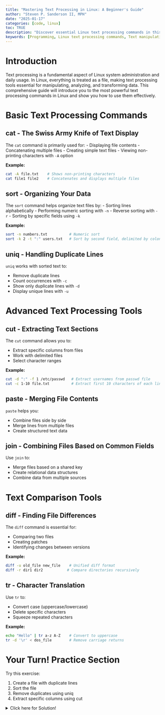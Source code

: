 ```yaml
---
title: "Mastering Text Processing in Linux: A Beginner's Guide"
author: "Steven P. Sanderson II, MPH"
date: "2025-01-17"
categories: [code, linux]
toc: TRUE
description: "Discover essential Linux text processing commands in this comprehensive guide. Learn how to manipulate, analyze, and transform text files with tools like `cat`, `sort`, `uniq`, `cut`, `paste`, and more. Includes examples, exercises, and FAQs to enhance your command-line skills."
keywords: [Programming, Linux text processing commands, Text manipulation in Linux, Linux file processing tools, Command-line text processing, Linux text utilities, Linux commands for beginners, Unix text processing tools, File management in Linux, Linux text comparison commands, Linux shell scripting, How to use text processing commands in Linux, Best tools for text manipulation on Linux, Step-by-step guide to Linux text commands, Sorting and filtering files using Linux commands, Advanced Linux commands for text processing and automation]
---
```


# Introduction

Text processing is a fundamental aspect of Linux system administration and daily usage. In Linux, everything is treated as a file, making text processing tools essential for manipulating, analyzing, and transforming data. This comprehensive guide will introduce you to the most powerful text processing commands in Linux and show you how to use them effectively.

# Basic Text Processing Commands

## cat - The Swiss Army Knife of Text Display

The `cat` command is primarily used for: - Displaying file contents - Concatenating multiple files - Creating simple text files - Viewing non-printing characters with `-A` option

**Example:**

``` bash
cat -A file.txt    # Shows non-printing characters
cat file1 file2    # Concatenates and displays multiple files
```

## sort - Organizing Your Data

The `sort` command helps organize text files by: - Sorting lines alphabetically - Performing numeric sorting with `-n` - Reverse sorting with `-r` - Sorting by specific fields using `-k`

**Example:**

``` bash
sort -n numbers.txt          # Numeric sort
sort -k 2 -t ":" users.txt   # Sort by second field, delimited by colon
```

## uniq - Handling Duplicate Lines

`uniq` works with sorted text to:

-   Remove duplicate lines
-   Count occurrences with `-c`
-   Show only duplicate lines with `-d`
-   Display unique lines with `-u`

# Advanced Text Processing Tools

## cut - Extracting Text Sections

The `cut` command allows you to:

-   Extract specific columns from files
-   Work with delimited files
-   Select character ranges

**Example:**

``` bash
cut -d ":" -f 1 /etc/passwd   # Extract usernames from passwd file
cut -c 1-10 file.txt          # Extract first 10 characters of each line
```

## paste - Merging File Contents

`paste` helps you:

-   Combine files side by side
-   Merge lines from multiple files
-   Create structured text data

## join - Combining Files Based on Common Fields

Use `join` to:

-   Merge files based on a shared key
-   Create relational data structures
-   Combine data from multiple sources

# Text Comparison Tools

## diff - Finding File Differences

The `diff` command is essential for:

-   Comparing two files
-   Creating patches
-   Identifying changes between versions

**Example:**

``` bash
diff -u old_file new_file    # Unified diff format
diff -r dir1 dir2           # Compare directories recursively
```

## tr - Character Translation

Use `tr` to:

-   Convert case (uppercase/lowercase)
-   Delete specific characters
-   Squeeze repeated characters

**Example:**

``` bash
echo "Hello" | tr a-z A-Z    # Convert to uppercase
tr -d '\r' < dos_file        # Remove carriage returns
```

# Your Turn! Practice Section

Try this exercise:

1.  Create a file with duplicate lines
2.  Sort the file
3.  Remove duplicates using uniq
4.  Extract specific columns using cut

<details>

<summary>Click here for Solution!</summary>

**Solution:**

```bash
# Create file
echo -e "apple\nbanana\napple\ncherry" > fruits.txt

# Sort and remove duplicates
sort fruits.txt | uniq

# Extract first 3 characters
cut -c 1-3 fruits.txt
```
</detail>

# Quick Takeaways

-   Text processing commands are powerful tools for data manipulation
-   Most commands can be combined using pipes
-   Regular expressions enhance text processing capabilities
-   Commands like `sed` and `tr` can automate text transformations
-   File comparison tools help track changes and create patches

# FAQs

1.  **Q: Why use command-line text processing instead of a text editor?** A: Command-line tools are faster, automatable, and can handle large files more efficiently.

2.  **Q: How can I process multiple files at once?** A: Use wildcards or xargs to process multiple files, or write shell scripts to automate the process.

3.  **Q: What's the difference between `sed` and `tr`?** A: `sed` is a stream editor for complex text transformations, while `tr` is specifically for character-by-character translation.

4.  **Q: Can these tools handle large files?** A: Yes, most Linux text processing tools are designed to handle large files efficiently by processing them line by line.

5.  **Q: How can I learn more about regular expressions?** A: Practice with tools like `grep` and `sed`, and consult their man pages and online tutorials.

# References

1.  Shotts, W. (2008). "The Linux Command Line - Chapter 20: Text Processing."

2.  [GeeksforGeeks. (n.d.). "Linux Text Processing Commands."](https://www.geeksforgeeks.org/tag/linux-text-processing-commands/)

    -   Comprehensive guide on various text processing commands in Linux
    -   Includes practical examples and use cases

3.  [Learn By Example. (n.d.). "Linux Command Line Text Processing."](https://learnbyexample.gitbooks.io/linux-command-line/content/Text_Processing.html)

    -   Detailed tutorials on command line text processing
    -   Includes advanced techniques and best practices

4.  [Everything DevOps. (n.d.). "Linux Text Processing Commands."](https://everythingdevops.dev/linux-text-processing-commands/)

    -   Modern perspective on text processing in DevOps context
    -   Practical applications in automation and scripting

These sources provide comprehensive coverage of Linux text processing commands, from basic usage to advanced applications, making them valuable references for both beginners and experienced users.

------------------------------------------------------------------------

Happy Coding! 🚀

![Text Processing in Linux](todays_post.png)

------------------------------------------------------------------------

*You can connect with me at any one of the below*:

*Telegram Channel here*: <https://t.me/steveondata>

*LinkedIn Network here*: <https://www.linkedin.com/in/spsanderson/>

*Mastadon Social here*: [https://mstdn.social/\@stevensanderson](https://mstdn.social/@stevensanderson)

*RStats Network here*: [https://rstats.me/\@spsanderson](https://rstats.me/@spsanderson)

*GitHub Network here*: <https://github.com/spsanderson>

*Bluesky Network here*: <https://bsky.app/profile/spsanderson.com>

*My Book: Extending Excel with Python and R* here: <https://packt.link/oTyZJ>

------------------------------------------------------------------------

```{=html}
<script src="https://giscus.app/client.js"
        data-repo="spsanderson/steveondata"
        data-repo-id="R_kgDOIIxnLw"
        data-category="Comments"
        data-category-id="DIC_kwDOIIxnL84ChTk8"
        data-mapping="url"
        data-strict="0"
        data-reactions-enabled="1"
        data-emit-metadata="0"
        data-input-position="top"
        data-theme="dark"
        data-lang="en"
        data-loading="lazy"
        crossorigin="anonymous"
        async>
</script>
```
